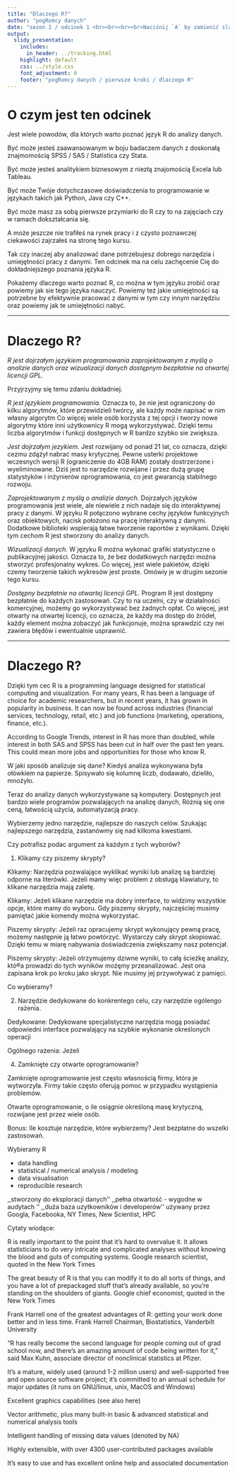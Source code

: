 ```yaml
---
title: "Dlaczego R?"
author: "pogRomcy danych"
date: "sezon 1 / odcinek 1 <br><br><br><br>Naciśnij `A` by zamienić slajdy na ciągły tekst. <br> Naciśnij `T` by wyświetlić spis treści."
output:
  slidy_presentation:
    includes:
      in_header: ../tracking.html
    highlight: default
    css: ../style.css
    font_adjustment: 0
    footer: "pogRomcy danych / pierwsze kroki / dlaczego R"
---
```


# O czym jest ten odcinek

Jest wiele powodów, dla których warto poznać język R do analizy danych.

Być może jesteś zaawansowanym w boju badaczem danych z doskonałą znajmomością SPSS / SAS / Statistica czy Stata.

Być może jesteś analitykiem biznesowym z niezłą znajomością Excela lub Tableau.

Być może Twóje dotychczasowe doświadczenia to programowanie w językach takich jak Python, Java czy C++.

Być może masz za sobą pierwsze przymiarki do R czy to na zajęciach czy w ramach dokształcania się.

A może jeszcze nie trafiłeś na rynek pracy i z czysto poznawczej ciekawości zajrzałeś na stronę tego kursu.

Tak czy inaczej aby analizować dane potrzebujesz dobrego narzędzia i umiejętności pracy z danymi. 
Ten odcinek ma na celu zachęcenie Cię do dokładniejszego poznania języka R.

Pokażemy dlaczego warto poznać R, co można w tym języku zrobić oraz powiemy jak sie tego języka nauczyć. 
Powiemy też jakie umiejętności są potrzebne by efektywnie pracować z danymi w tym czy innym narzędziu oraz powiemy jak te umiejętności nabyć.

---

# Dlaczego R?

*R jest dojrzałym językiem programowania zaprojektowanym z myślą o analizie danych oraz wizualizacji danych dostępnym bezpłatnie na otwartej licencji GPL.*

Przyjrzyjmy się temu zdaniu dokładniej.

*R jest językiem programowania.* Oznacza to, że nie jest ograniczony do kilku algorytmów, które przewidzieli twórcy, ale każdy może napisać w nim własny algorytm Co więcej wiele osób korzysta z tej opcji i tworzy nowe algorytmy które inni użytkownicy R mogą wykorzystywać. Dzięki temu liczba algorytmów i funkcji dostępnych w R bardzo szybko sie zwiększa.

*Jest dojrzałym jezykiem.* Jest rozwijany od ponad 21 lat, co oznacza, dzięki cezmu zdążył nabrać masy krytycznej. Pewne usterki projektowe wczesnych wersji R (ograniczenie do 4GB RAM) zostały dostrzerzone i wyeliminowane. Dziś jest to narzędzie rozwijane i przez dużą grupę statystyków i inżynierów oprogramowania, co jest gwarancją stabilnego rozwoju.

*Zaprojektowanym z myślą o analizie danych.* Dojrzałych języków programowania jest wiele, ale niewiele z nich nadaje się do interaktywnej pracy z danymi. W języku R połączono wybrane cechy języków funkcyjnych oraz obiektowych, nacisk położono na pracę interaktywną z danymi. Dodatkowe biblioteki wspierają łatwe tworzenie raportów z wynikami. Dzięki tym cechom R jest stworzony do analizy danych.

*Wizualizacji danych.* W języku R można wykonać grafiki statystyczne o publikacyjnej jakości. Oznacza to, że bez dodatkowych narzędzi można stworzyć profesjonalny wykres. Co więcej, jest wiele pakietów, dzięki czemy tworzenie takich wykresów jest proste. Omówiy je w drugim sezonie tego kursu.

*Dostępny bezpłatnie na otwartej licencji GPL.* Program R jest dostępny bezpłatnie do każdych zastosowań. Czy to na uczelni, czy w działalności komercyjnej, możemy go wykorzystywać bez żadnych opłat. Co więcej, jest otwarty na otwartej licencji, co oznacza, że każdy ma dostęp do źródeł, każdy element można zobaczyć jak funkcjonuje, można sprawdzić czy nei zawiera błędów i ewentualnie usprawnić. 

---

# Dlaczego R?

Dzięki tym cec
R is a programming language designed for statistical computing and visualization. For many years, R has been a language of choice for academic researchers, but in recent years, it has grown in popularity in business. It can now be found across industries (financial services, technology, retail, etc.) and job functions (marketing, operations, finance, etc.).

According to Google Trends, interest in R has more than doubled, while interest in both SAS and SPSS has been cut in half over the past ten years. This could mean more jobs and opportunities for those who know R.






W jaki sposób analizuje się dane?
Kiedyś analiza wykonywana była ołówkiem na papierze.
Spisywało się kolumnę liczb, dodawało, dzieliło, mnożyło.

Teraz do analizy danych wykorzystywane są komputery.
Dostępnych jest bardzo wiele programów pozwalających na analizę danych,
Różnią się one ceną, łatwością użycia, automatyzacją pracy.

Wybierzemy jedno narzędzie, najlepsze do naszych celów.
Szukając najlepszego narzędzia, zastanówmy się nad kilkoma kwestiami.


Czy potrafisz podac argument za każdym z tych wyborów?

1. Klikamy czy piszemy skrypty?

Klikamy: Narzędzia pozwalające wyklikać wyniki lub analizę są bardziej odporne na literówki. Jeżeli mamy więc problem z obsługą klawiatury, to klikane narzędzia mają zaletę.

Klikamy: Jeżeli klikane narzędzie ma dobry interface, to widzimy wszystkie opcje, które mamy do wyboru. Gdy piszemy skrypty, najczęściej musimy pamiętać jakie komendy można wykorzystać.

Piszemy skrypty: Jeżeli raz opracujemy skrypt wykonujący pewną pracę, możemy następnie ją łatwo powtórzyć. Wystarczy cały skrypt skopiować. Dzięki temu w miarę nabywania doświadczenia zwiększamy nasz potencjał.

Piszemy skrypty: Jeżeli otrzymujemy dziwne wyniki, to całą ścieżkę analizy, któ®a prowadzi do tych wyników możęmy przeanalizować. Jest ona zapisana krok po kroku jako skrypt. Nie musimy jej przywoływać z pamięci.

Co wybieramy?


2. Narzędzie dedykowane do konkrentego celu, czy narzędzie ogólengo rażenia.

Dedykowane: Dedykowane specjalistyczne narzędzia mogą posiadać odpowiedni interface pozwalający na szybkie wykonanie określonych operacji

Ogólnego rażenia: Jeżeli 



4. Zamknięte czy otwarte oprogramowanie?

Zamknięte oprogramowanie jest często własnością firmy, która je wytworzyła. 
Firmy takie często oferują pomoc w przypadku wystąpienia problemów.

Otwarte oprogramowanie, o ile osiągnie określoną masę krytyczną, rozwijane jest przez wiele osób.


Bonus: Ile kosztuje narzędzie, które wybierzemy?
Jest bezpłatne do wszelki zastosowań.



Wybieramy R





- data handling
- statistical / numerical analysis / modeling
- data visualisation
- reproducible research

,,stworzony do eksploracji danych''
,,pełna otwartość - wygodne w audytach ''
,,duża baza uzytkowników i developerów''
używany przez Googla, Facebooka, NY Times, New Scientist, 
HPC




Cytaty wiodące:

R is really important to the point that it’s hard to overvalue it. It allows statisticians to do very intricate and complicated analyses without knowing the blood and guts of computing systems. Google research scientist, quoted in the New York Times

The great beauty of R is that you can modify it to do all sorts of things, and you have a lot of prepackaged stuff that’s already available, so you’re standing on the shoulders of giants. Google chief economist, quoted in the New York Times

Frank Harrell 
one of the greatest advantages of R: getting your work done better and in less time.
Frank Harrell
Chairman, Biostatistics, Vanderbilt University


“R has really become the second language for people coming out of grad school now, and there’s an amazing amount of code being written for it,” said Max Kuhn, associate director of nonclinical statistics at Pfizer.


It’s a mature, widely used (around 1-2 million users) and well-supported free and open source software project; it’s committed to an annual schedule for major updates (it runs on GNU/linux, unix, MacOS and Windows)

Excellent graphics capabilities (see also here)

Vector arithmetic, plus many built-in basic & advanced statistical and numerical analysis tools

Intelligent handling of missing data values (denoted by NA)

Highly extensible, with over 4300 user-contributed packages available

It’s easy to use and has excellent online help and associated documentation




